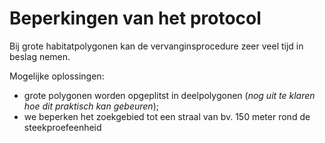 # Beperkingen van het protocol

```{=html}
<!--
Bespreek hieronder onder welke condities het veldprotocol niet gebruikt kan worden of wanneer afwijkingen nodig zijn ten opzichte van het standaard protocol. Vermeld hier ook mogelijke interferenties, knelpunten, …
-->
```
Bij grote habitatpolygonen kan de vervanginsprocedure zeer veel tijd in beslag nemen.

Mogelijke oplossingen:

-   grote polygonen worden opgeplitst in deelpolygonen (*nog uit te klaren hoe dit praktisch kan gebeuren*);
-   we beperken het zoekgebied tot een straal van bv. 150 meter rond de steekproefeenheid
